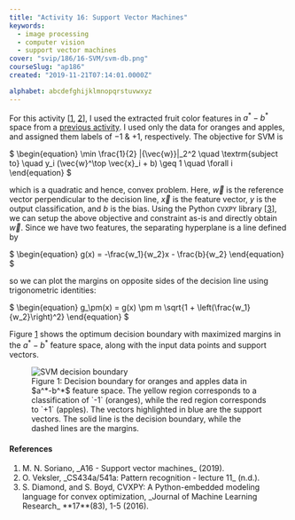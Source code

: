 ```yaml
---
title: "Activity 16: Support Vector Machines"
keywords:
  - image processing
  - computer vision
  - support vector machines
cover: "svip/186/16-SVM/svm-db.png"
courseSlug: "ap186"
created: "2019-11-21T07:14:01.0000Z"

alphabet: abcdefghijklmnopqrstuvwxyz
---
```



For this activity [[1](#Soriano2019), [2](#Veksler)], I used the extracted fruit color features in $a^*-b^*$ space from
a [previous activity](/svip/ap186/feature-extract). I used only the data for oranges and apples, and assigned them
labels of $-1$ \& $+1$, respectively. The objective for SVM is

<span id="eq-objective" class="mx-auto">
$
\begin{equation}
  \min \frac{1}{2} |{\vec{w}}|_2^2 \quad \textrm{subject to} \quad y_i (\vec{w}^\top \vec{x}_i + b) \geq 1 \quad \forall i
\end{equation}
$
</span>

which is a quadratic and hence, convex problem. Here, $\vec{w}$ is the reference vector perpendicular to the decision
line, $\vec{x}$ is the feature vector, $y$ is the output classification, and $b$ is the bias. Using the Python `CVXPY`
library [[3](#Diamond2016)], we can setup the above objective and constraint as-is and directly obtain $\vec{w}$. Since
we have two features, the separating hyperplane is a line defined by

<span id="eq-objective" class="mx-auto">
$
\begin{equation}
  g(x) = -\frac{w_1}{w_2}x - \frac{b}{w_2}
\end{equation}
$
</span>

so we can plot the margins on opposite sides of the decision line using trigonometric identities:

<span id="eq-objective" class="mx-auto">
$
\begin{equation}
  g_\pm(x) = g(x) \pm m \sqrt{1 + \left(\frac{w_1}{w_2}\right)^2}
  \end{equation}
$
</span>

Figure&nbsp;[1](#fig-svm-db) shows the optimum decision boundary with maximized margins in the $a^*-b^*$ feature space,
along with the input data points and support vectors.

<figure id="fig-svm-db" class="container">
  <img
    src={buildCldUrl("svip/186/16-SVM/svm-db.png")}
    alt="SVM decision boundary"
    class="mx-auto"
  />
  <figcaption class="text-center">
    Figure 1: Decision boundary for oranges and apples data in $a^*-b^*$ feature space. The yellow region corresponds to
    a classification of `-1` (oranges), while the red region corresponds to `+1` (apples). The vectors highlighted in
    blue are the support vectors. The solid line is the decision boundary, while the dashed lines are the margins.
  </figcaption>
</figure>

#### References

<ol className="reference">
  <li id="Soriano2019">M. N. Soriano, _A16 - Support vector machines_ (2019).</li>
  <li id="Veksler">O. Veksler, _CS434a/541a: Pattern recognition - lecture 11_ (n.d.).</li>
  <li id="Diamond2016">
    S. Diamond, and S. Boyd, CVXPY: A Python-embedded modeling language for convex optimization,
    _Journal of Machine Learning Research_ **17**(83), 1-5 (2016).
  </li>
</ol>
